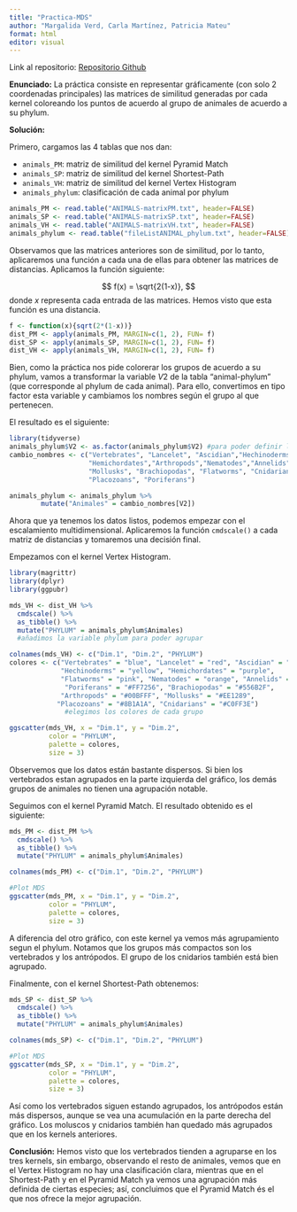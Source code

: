 ```yaml
---
title: "Practica-MDS"
author: "Margalida Verd, Carla Martínez, Patricia Mateu"
format: html
editor: visual
---
```


Link al repositorio: [Repositorio Github](https://github.com/PatriciaMateu/Practica-MDS)

$\textbf{Enunciado:}$ La práctica consiste en representar gráficamente (con solo 2 coordenadas principales) las matrices de similitud generadas por cada kernel coloreando los puntos de acuerdo al grupo de animales de acuerdo a su phylum.

$\textbf{Solución:}$

Primero, cargamos las 4 tablas que nos dan:

-   `animals_PM`: matriz de similitud del kernel Pyramid Match
-   `animals_SP`: matriz de similitud del kernel Shortest-Path
-   `animals_VH`: matriz de similitud del kernel Vertex Histogram
-   `animals_phylum`: clasificación de cada animal por phylum

```r
animals_PM <- read.table("ANIMALS-matrixPM.txt", header=FALSE)
animals_SP <- read.table("ANIMALS-matrixSP.txt", header=FALSE)
animals_VH <- read.table("ANIMALS-matrixVH.txt", header=FALSE)
animals_phylum <- read.table("fileListANIMAL_phylum.txt", header=FALSE)
```

Observamos que las matrices anteriores son de similitud, por lo tanto, aplicaremos una función a cada una de ellas para obtener las matrices de distancias. Aplicamos la función siguiente:

$$
f(x) = \sqrt{2(1-x)},
$$ donde $x$ representa cada entrada de las matrices. Hemos visto que esta función es una distancia.

```r
f <- function(x){sqrt(2*(1-x))}
dist_PM <- apply(animals_PM, MARGIN=c(1, 2), FUN= f)
dist_SP <- apply(animals_SP, MARGIN=c(1, 2), FUN= f)
dist_VH <- apply(animals_VH, MARGIN=c(1, 2), FUN= f)
```

Bien, como la práctica nos pide colorerar los grupos de acuerdo a su phylum, vamos a transformar la variable $V2$ de la tabla "animal-phylum" (que corresponde al phylum de cada animal). Para ello, convertimos en tipo factor esta variable y cambiamos los nombres según el grupo al que pertenecen.

El resultado es el siguiente:

```r
library(tidyverse)
animals_phylum$V2 <- as.factor(animals_phylum$V2) #para poder definir la paleta de colores
cambio_nombres <- c("Vertebrates", "Lancelet", "Ascidian","Hechinoderms", 
                    "Hemichordates","Arthropods","Nematodes","Annelids",
                    "Mollusks", "Brachiopodas", "Flatworms", "Cnidarians",
                    "Placozoans", "Poriferans")

animals_phylum <- animals_phylum %>%
        mutate("Animales" = cambio_nombres[V2])
```

Ahora que ya tenemos los datos listos, podemos empezar con el escalamiento multidimensional. Aplicaremos la función `cmdscale()` a cada matriz de distancias y tomaremos una decisión final.

Empezamos con el kernel Vertex Histogram.

```r
library(magrittr)
library(dplyr)
library(ggpubr)

mds_VH <- dist_VH %>%          
  cmdscale() %>%
  as_tibble() %>% 
  mutate("PHYLUM" = animals_phylum$Animales) 
  #añadimos la variable phylum para poder agrupar

colnames(mds_VH) <- c("Dim.1", "Dim.2", "PHYLUM")
colores <- c("Vertebrates" = "blue", "Lancelet" = "red", "Ascidian" = "green",
             "Hechinoderms" = "yellow", "Hemichordates" = "purple", 
             "Flatworms" = "pink", "Nematodes" = "orange", "Annelids" = "black", 
              "Poriferans" = "#FF7256", "Brachiopodas" = "#556B2F", 
             "Arthropods" = "#00BFFF", "Mollusks" = "#EE1289",
            "Placozoans" = "#8B1A1A", "Cnidarians" = "#C0FF3E")
              #elegimos los colores de cada grupo

ggscatter(mds_VH, x = "Dim.1", y = "Dim.2",
          color = "PHYLUM",
          palette = colores,
          size = 3)
```

Observemos que los datos están bastante dispersos. Si bien los vertebrados estan agrupados en la parte izquierda del gráfico, los demás grupos de animales no tienen una agrupación notable.

Seguimos con el kernel Pyramid Match. El resultado obtenido es el siguiente:

```r
mds_PM <- dist_PM %>%          
  cmdscale() %>%
  as_tibble() %>% 
  mutate("PHYLUM" = animals_phylum$Animales)

colnames(mds_PM) <- c("Dim.1", "Dim.2", "PHYLUM")

#Plot MDS
ggscatter(mds_PM, x = "Dim.1", y = "Dim.2",
          color = "PHYLUM",
          palette = colores,
          size = 3)
```

A diferencia del otro gráfico, con este kernel ya vemos más agrupamiento segun el phylum. Notamos que los grupos más compactos son los vertebrados y los antrópodos. El grupo de los cnidarios también está bien agrupado.

Finalmente, con el kernel Shortest-Path obtenemos:

```r
mds_SP <- dist_SP %>%          
  cmdscale() %>%
  as_tibble() %>% 
  mutate("PHYLUM" = animals_phylum$Animales)

colnames(mds_SP) <- c("Dim.1", "Dim.2", "PHYLUM")

#Plot MDS
ggscatter(mds_SP, x = "Dim.1", y = "Dim.2",
          color = "PHYLUM",
          palette = colores,
          size = 3)
```

Así como los vertebrados siguen estando agrupados, los antrópodos están más dispersos, aunque se vea una acumulación en la parte derecha del gráfico. Los moluscos y cnidarios también han quedado más agrupados que en los kernels anteriores.

$\textbf{Conclusión:}$ Hemos visto que los vertebrados tienden a agruparse en los tres kernels, sin embargo, observando el resto de animales, vemos que en el Vertex Histogram no hay una clasificación clara, mientras que en el Shortest-Path y en el Pyramid Match ya vemos una agrupación más definida de ciertas especies; así, concluimos que el Pyramid Match és el que nos ofrece la mejor agrupación.
